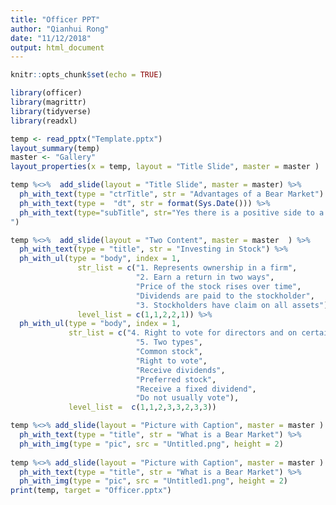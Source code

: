 ```yaml
---
title: "Officer PPT"
author: "Qianhui Rong"
date: "11/12/2018"
output: html_document
---
```


```r
knitr::opts_chunk$set(echo = TRUE)
```

```r
library(officer)
library(magrittr)
library(tidyverse)
library(readxl)

temp <- read_pptx("Template.pptx") 
layout_summary(temp)
master <- "Gallery"
layout_properties(x = temp, layout = "Title Slide", master = master )

temp %<>%  add_slide(layout = "Title Slide", master = master) %>% 
  ph_with_text(type = "ctrTitle", str = "Advantages of a Bear Market") %>% 
  ph_with_text(type =  "dt", str = format(Sys.Date())) %>% 
  ph_with_text(type="subTitle", str="Yes there is a positive side to a Bear Market!
")

temp %<>%  add_slide(layout = "Two Content", master = master  ) %>% 
  ph_with_text(type = "title", str = "Investing in Stock") %>% 
  ph_with_ul(type = "body", index = 1, 
               str_list = c("1. Represents ownership in a firm", 
                            "2. Earn a return in two ways", 
                            "Price of the stock rises over time",
                            "Dividends are paid to the stockholder", 
                            "3. Stockholders have claim on all assets"),
               level_list = c(1,1,2,2,1)) %>% 
  ph_with_ul(type = "body", index = 1, 
             str_list = c("4. Right to vote for directors and on certain issues",
                            "5. Two types",
                            "Common stock",
                            "Right to vote",
                            "Receive dividends",
                            "Preferred stock",
                            "Receive a fixed dividend",
                            "Do not usually vote"),
             level_list =  c(1,1,2,3,3,2,3,3))

temp %<>% add_slide(layout = "Picture with Caption", master = master ) %>% 
  ph_with_text(type = "title", str = "What is a Bear Market") %>% 
  ph_with_img(type = "pic", src = "Untitled.png", height = 2)
  
temp %<>% add_slide(layout = "Picture with Caption", master = master ) %>% 
  ph_with_text(type = "title", str = "What is a Bear Market") %>% 
  ph_with_img(type = "pic", src = "Untitled1.png", height = 2)
print(temp, target = "Officer.pptx") 
```


